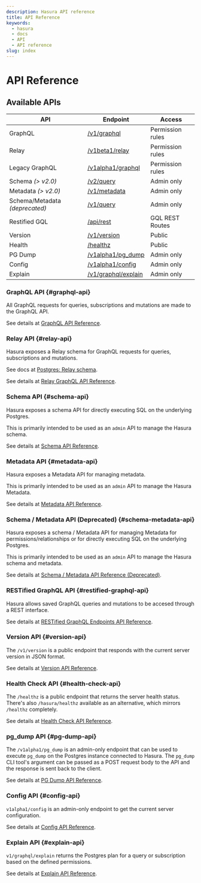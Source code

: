 ```yaml
---
description: Hasura API reference
title: API Reference
keywords:
  - hasura
  - docs
  - API
  - API reference
slug: index
---
```



# <APIReference /> API Reference

## Available APIs

| API                            | Endpoint                            | Access           |
| ------------------------------ | ----------------------------------- | ---------------- |
| GraphQL                        | [/v1/graphql](#graphql-api)         | Permission rules |
| Relay                          | [/v1beta1/relay](#relay-api)        | Permission rules |
| Legacy GraphQL                 | [/v1alpha1/graphql](#graphql-api)   | Permission rules |
| Schema _(> v2.0)_              | [/v2/query](#schema-api)            | Admin only       |
| Metadata _(> v2.0)_            | [/v1/metadata](#metadata-api)       | Admin only       |
| Schema/Metadata _(deprecated)_ | [/v1/query](#schema-metadata-api)   | Admin only       |
| Restified GQL                  | [/api/rest](#restified-graphql-api) | GQL REST Routes  |
| Version                        | [/v1/version](#version-api)         | Public           |
| Health                         | [/healthz](#health-check-api)       | Public           |
| PG Dump                        | [/v1alpha1/pg_dump](#pg-dump-api)   | Admin only       |
| Config                         | [/v1alpha1/config](#config-api)     | Admin only       |
| Explain                        | [/v1/graphql/explain](#explain-api) | Admin only       |

### GraphQL API {#graphql-api}

All GraphQL requests for queries, subscriptions and mutations are made to the GraphQL API.

See details at [GraphQL API Reference](/api-reference/graphql-api/index.mdx).

### Relay API {#relay-api}

Hasura exposes a Relay schema for GraphQL requests for queries, subscriptions and mutations.

See docs at [Postgres: Relay schema](/schema/postgres/relay-schema.mdx).

See details at [Relay GraphQL API Reference](/api-reference/relay-graphql-api/index.mdx).

### Schema API {#schema-api}

Hasura exposes a schema API for directly executing SQL on the underlying Postgres.

This is primarily intended to be used as an `admin` API to manage the Hasura schema.

See details at [Schema API Reference](/api-reference/schema-api/index.mdx).

### Metadata API {#metadata-api}

Hasura exposes a Metadata API for managing metadata.

This is primarily intended to be used as an `admin` API to manage the Hasura Metadata.

See details at [Metadata API Reference](/api-reference/metadata-api/index.mdx).

### Schema / Metadata API (Deprecated) {#schema-metadata-api}

Hasura exposes a schema / Metadata API for managing Metadata for permissions/relationships or for directly executing SQL
on the underlying Postgres.

This is primarily intended to be used as an `admin` API to manage the Hasura schema and metadata.

See details at [Schema / Metadata API Reference (Deprecated)](/api-reference/schema-metadata-api/index.mdx).

### RESTified GraphQL API {#restified-graphql-api}

Hasura allows saved GraphQL queries and mutations to be accesed through a REST interface.

See details at [RESTified GraphQL Endpoints API Reference](/api-reference/restified.mdx).

### Version API {#version-api}

The `/v1/version` is a public endpoint that responds with the current server version in JSON format.

See details at [Version API Reference](/api-reference/version.mdx).

### Health Check API {#health-check-api}

The `/healthz` is a public endpoint that returns the server health status. There's also `/hasura/healthz` available as
an alternative, which mirrors `/healthz` completely.

See details at [Health Check API Reference](/api-reference/health.mdx).

### pg_dump API {#pg-dump-api}

The `/v1alpha1/pg_dump` is an admin-only endpoint that can be used to execute `pg_dump` on the Postgres instance
connected to Hasura. The `pg_dump` CLI tool's argument can be passed as a POST request body to the API and the response
is sent back to the client.

See details at [PG Dump API Reference](/api-reference/pgdump.mdx).

### Config API {#config-api}

`v1alpha1/config` is an admin-only endpoint to get the current server configuration.

See details at [Config API Reference](/api-reference/config.mdx).

### Explain API {#explain-api}

`v1/graphql/explain` returns the Postgres plan for a query or subscription based on the defined permissions.

See details at [Explain API Reference](/api-reference/explain.mdx).
